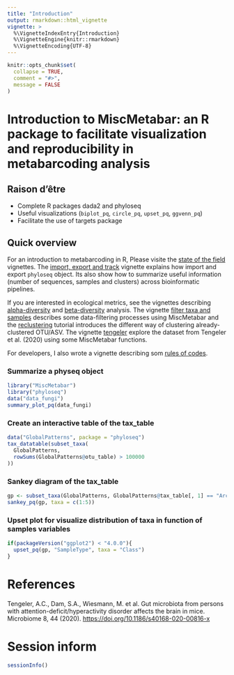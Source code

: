 ```yaml
---
title: "Introduction"
output: rmarkdown::html_vignette
vignette: >
  %\VignetteIndexEntry{Introduction}
  %\VignetteEngine{knitr::rmarkdown}
  %\VignetteEncoding{UTF-8}
---
```



```r
knitr::opts_chunk$set(
  collapse = TRUE,
  comment = "#>",
  message = FALSE
)
```

# Introduction to MiscMetabar: an R package to facilitate visualization and reproducibility in metabarcoding analysis

## Raison d'être

- Complete R packages dada2 and phyloseq
- Useful visualizations (`biplot_pq`, `circle_pq`, `upset_pq`, `ggvenn_pq`) 
- Facilitate the use of targets package

## Quick overview

For an introduction to metabarcoding in R, Please visite the [state of the field](https://adrientaudiere.github.io/MiscMetabar/articles/states_of_fields_in_R.html) vignettes. The [import, export and track](https://adrientaudiere.github.io/MiscMetabar/articles/import_export_track.html) vignette explains how import and export `phyloseq` object. Its also show how to summarize useful information (number of sequences, samples and clusters) across bioinformatic pipelines. 
 
If you are interested in ecological metrics, see the vignettes describing [alpha-diversity](https://adrientaudiere.github.io/MiscMetabar/articles/alpha-div.html) and [beta-diversity](https://adrientaudiere.github.io/MiscMetabar/articles/beta-div.html) analysis. 
The vignette [filter taxa and samples](https://adrientaudiere.github.io/MiscMetabar/articles/filter.html) describes some data-filtering processes using MiscMetabar and the [reclustering](https://adrientaudiere.github.io/MiscMetabar/articles/Reclustering.html) tutorial introduces the different way of clustering already-clustered OTU/ASV. The vignette [tengeler](https://adrientaudiere.github.io/MiscMetabar/articles/tengeler.html) explore the dataset from Tengeler et al. (2020) using some MiscMetabar functions.

For developers, I also wrote a vignette describing som [rules of codes](https://adrientaudiere.github.io/MiscMetabar/articles/Rules.html). 

### Summarize a physeq object

```r
library("MiscMetabar")
library("phyloseq")
data("data_fungi")
summary_plot_pq(data_fungi)
```


### Create an interactive table of the tax_table

```r
data("GlobalPatterns", package = "phyloseq")
tax_datatable(subset_taxa(
  GlobalPatterns,
  rowSums(GlobalPatterns@otu_table) > 100000
))
```

### Sankey diagram of the tax_table

```r
gp <- subset_taxa(GlobalPatterns, GlobalPatterns@tax_table[, 1] == "Archaea")
sankey_pq(gp, taxa = c(1:5))
```


### Upset plot for visualize distribution of taxa in function of samples variables

```r
if(packageVersion("ggplot2") < "4.0.0"){
  upset_pq(gp, "SampleType", taxa = "Class")
}
```


# References

Tengeler, A.C., Dam, S.A., Wiesmann, M. et al. Gut microbiota from persons with attention-deficit/hyperactivity disorder affects the brain in mice. Microbiome 8, 44 (2020). <https://doi.org/10.1186/s40168-020-00816-x>


# Session inform

```r
sessionInfo()
```
